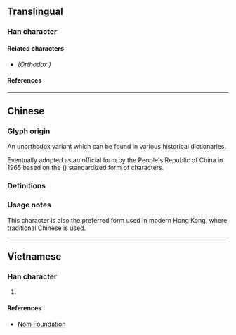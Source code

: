 {{also|熅}}
{{character info}}
==Translingual==

===Han character===
{{Han char|rn=86|rad=火|as=09|sn=13|four=96812|canj=FABT|ids=⿰火昷}}

====Related characters====
* {{l|mul|[[熅]]}} ''(Orthodox {{w|Traditional Chinese|traditional form}})''

====References====
{{Han ref|kx=0678.161|dkj=19262|hdz=32217.020|uh=7174}}

----

==Chinese==

===Glyph origin===
An unorthodox variant {{Han simp|熅|f=𥁕|t=昷|nocap=y}} which can be found in various historical dictionaries. <!-- Refer http://dict.variants.moe.edu.tw/variants/rbt/word_attribute.rbt?quote_code=QjAyNDIwLTAwMw#26 -->

Eventually adopted as an official form by the People's Republic of China in 1965 based on the {{w|Xin Zixing}} ({{w2|zh|新字形}}) standardized form of characters.

===Definitions===
{{zh-see|熅|svt}}

===Usage notes===
This character is also the preferred form used in modern Hong Kong, where traditional Chinese is used. <!-- Refer HKSCS 2016 (Table 2) and http://input.foruto.com/ccc/gongbiu/dzijingbiu/ -->

----

==Vietnamese==

===Han character===
{{vi-readings|rs=火09|reading=un}}

# {{rfdef|vi|sort=火09}}

====References====
* [http://nomfoundation.org/common/nom_details.php?codepoint=7174 Nom Foundation]